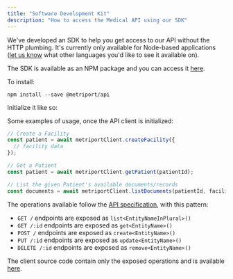 ```yaml
---
title: "Software Development Kit"
description: "How to access the Medical API using our SDK"
---
```


We've developed an SDK to help you get access to our API without the HTTP plumbing. It's currently only available for
Node-based applications ([let us know](https://www.metriport.com/contact-us) what other languages you'd like to see it available on).

The SDK is available as an NPM package and you can access it [here](https://www.npmjs.com/package/@metriport/api).

To install:

```shell
npm install --save @metriport/api
```

Initialize it like so:

<Snippet file="medical-api-init.mdx" />

Some examples of usage, once the API client is initialized:

```typescript
// Create a Facility
const patient = await metriportClient.createFacility({
  // facility data
});

// Get a Patient
const patient = await metriportClient.getPatient(patientId);

// List the given Patient's available documents/records
const documents = await metriportClient.listDocuments(patientId, facilityId);
```

The operations available follow the [API specification](/medical-api/api-reference/organization/create-organization), 
with this pattern:
- `GET /` endpoints are exposed as `list<EntityNameInPlural>()`
- `GET /:id` endpoints are exposed as `get<EntityName>()`
- `POST /` endpoints are exposed as `create<EntityName>()`
- `PUT /:id` endpoints are exposed as `update<EntityName>()`
- `DELETE /:id` endpoints are exposed as `remove<EntityName>()`

The client source code contain only the exposed operations and is available
[here](https://github.com/metriport/metriport/blob/develop/packages/packages/api/src/medical/client/metriport.ts).